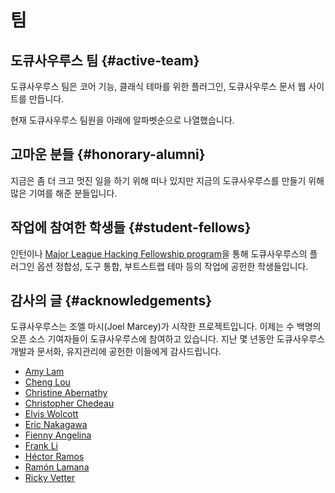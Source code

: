 # 팀


## 도큐사우루스 팀 {#active-team}

도큐사우루스 팀은 코어 기능, 클래식 테마를 위한 플러그인, 도큐사우루스 문서 웹 사이트를 만듭니다.

현재 도큐사우루스 팀원을 아래에 알파벳순으로 나열했습니다.

<ActiveTeamRow />

## 고마운 분들 {#honorary-alumni}

지금은 좀 더 크고 멋진 일을 하기 위해 떠나 있지만 지금의 도큐사우루스를 만들기 위해 많은 기여를 해준 분들입니다.

<HonoraryAlumniTeamRow />

## 작업에 참여한 학생들 {#student-fellows}

인턴이나 [Major League Hacking Fellowship program](https://fellowship.mlh.io/)을 통해 도큐사우루스의 플러그인 옵션 정합성, 도구 통합, 부트스트랩 테마 등의 작업에 공헌한 학생들입니다.

<StudentFellowsTeamRow />

## 감사의 글 {#acknowledgements}

도큐사우루스는 조엘 마시(Joel Marcey)가 시작한 프로젝트입니다. 이제는 수 백명의 오픈 소스 기여자들이 도큐사우루스에 참여하고 있습니다. 지난 몇 년동안 도큐사우루스 개발과 문서화, 유지관리에 공헌한 이들에게 감사드립니다.

- [Amy Lam](https://github.com/amyrlam)
- [Cheng Lou](https://github.com/chenglou)
- [Christine Abernathy](https://github.com/caabernathy)
- [Christopher Chedeau](https://github.com/vjeux)
- [Elvis Wolcott](https://github.com/elviswolcott)
- [Eric Nakagawa](https://github.com/ericnakagawa)
- [Fienny Angelina](https://github.com/fiennyangeln)
- [Frank Li](https://github.com/deltice)
- [Héctor Ramos](https://github.com/hramos)
- [Ramón Lamana](https://github.com/rlamana)
- [Ricky Vetter](https://github.com/rickyvetter)
